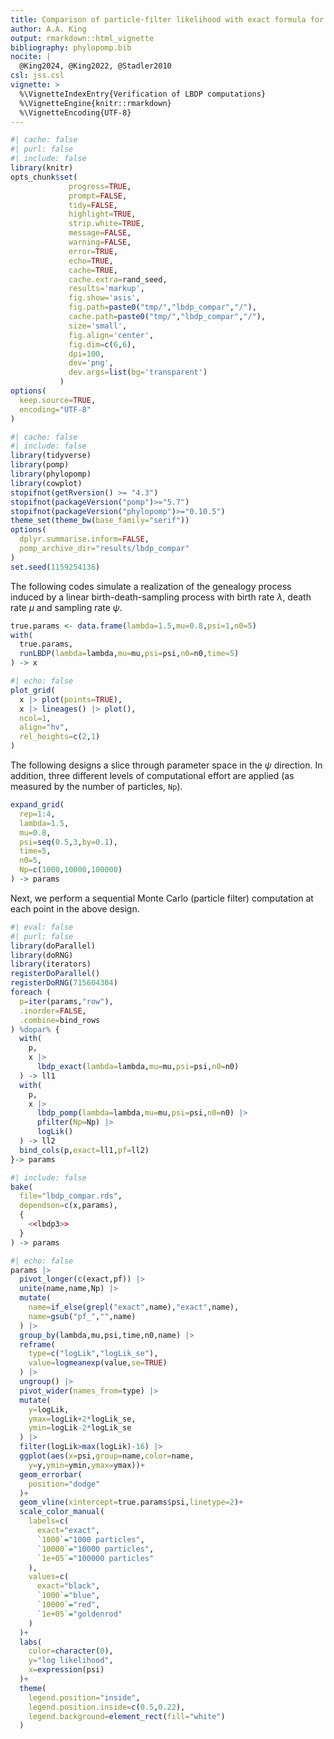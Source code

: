 ```yaml
---
title: Comparison of particle-filter likelihood with exact formula for the linear birth-death-sampling process
author: A.A. King
output: rmarkdown::html_vignette
bibliography: phylopomp.bib
nocite: |
  @King2024, @King2022, @Stadler2010
csl: jss.csl
vignette: >
  %\VignetteIndexEntry{Verification of LBDP computations}
  %\VignetteEngine{knitr::rmarkdown}
  %\VignetteEncoding{UTF-8}
---
```


```r
#| cache: false
#| purl: false
#| include: false
library(knitr)
opts_chunk$set(
             progress=TRUE,
             prompt=FALSE,
             tidy=FALSE,
             highlight=TRUE,
             strip.white=TRUE,
             message=FALSE,
             warning=FALSE,
             error=TRUE,
             echo=TRUE,
             cache=TRUE,
             cache.extra=rand_seed,
             results='markup',
             fig.show='asis',
             fig.path=paste0("tmp/","lbdp_compar","/"),
             cache.path=paste0("tmp/","lbdp_compar","/"),
             size='small',
             fig.align='center',
             fig.dim=c(6,6),
             dpi=100,
             dev='png',
             dev.args=list(bg='transparent')
           )
options(
  keep.source=TRUE,
  encoding="UTF-8"
)
```

```r
#| cache: false
#| include: false
library(tidyverse)
library(pomp)
library(phylopomp)
library(cowplot)
stopifnot(getRversion() >= "4.3")
stopifnot(packageVersion("pomp")>="5.7")
stopifnot(packageVersion("phylopomp")>="0.10.5")
theme_set(theme_bw(base_family="serif"))
options(
  dplyr.summarise.inform=FALSE,
  pomp_archive_dir="results/lbdp_compar"
)
set.seed(1159254136)
```

The following codes simulate a realization of the genealogy process induced by a linear birth-death-sampling process with birth rate $\lambda$, death rate $\mu$ and sampling rate $\psi$.


```r
true.params <- data.frame(lambda=1.5,mu=0.8,psi=1,n0=5)
with(
  true.params,
  runLBDP(lambda=lambda,mu=mu,psi=psi,n0=n0,time=5)
) -> x
```

```r
#| echo: false
plot_grid(
  x |> plot(points=TRUE),
  x |> lineages() |> plot(),
  ncol=1,
  align="hv",
  rel_heights=c(2,1)
)
```

The following designs a slice through parameter space in the $\psi$ direction.
In addition, three different levels of computational effort are applied (as measured by the number of particles, `Np`).

```r
expand_grid(
  rep=1:4,
  lambda=1.5,
  mu=0.8,
  psi=seq(0.5,3,by=0.1),
  time=5,
  n0=5,
  Np=c(1000,10000,100000)
) -> params
```

Next, we perform a sequential Monte Carlo (particle filter) computation at each point in the above design.

```r
#| eval: false
#| purl: false
library(doParallel)
library(doRNG)
library(iterators)
registerDoParallel()
registerDoRNG(715604304)
foreach (
  p=iter(params,"row"),
  .inorder=FALSE,
  .combine=bind_rows
) %dopar% {
  with(
    p,
    x |>
      lbdp_exact(lambda=lambda,mu=mu,psi=psi,n0=n0)
  ) -> ll1
  with(
    p,
    x |>
      lbdp_pomp(lambda=lambda,mu=mu,psi=psi,n0=n0) |>
      pfilter(Np=Np) |>
      logLik()
  ) -> ll2
  bind_cols(p,exact=ll1,pf=ll2)
}-> params
```
```r
#| include: false
bake(
  file="lbdp_compar.rds",
  dependson=c(x,params),
  {
    <<lbdp3>>
  }
) -> params
```

```r
#| echo: false
params |>
  pivot_longer(c(exact,pf)) |>
  unite(name,name,Np) |>
  mutate(
    name=if_else(grepl("exact",name),"exact",name),
    name=gsub("pf_","",name)
  ) |>
  group_by(lambda,mu,psi,time,n0,name) |>
  reframe(
    type=c("logLik","logLik_se"),
    value=logmeanexp(value,se=TRUE)
  ) |>
  ungroup() |>
  pivot_wider(names_from=type) |>
  mutate(
    y=logLik,
    ymax=logLik+2*logLik_se,
    ymin=logLik-2*logLik_se
  ) |>
  filter(logLik>max(logLik)-16) |>
  ggplot(aes(x=psi,group=name,color=name,
    y=y,ymin=ymin,ymax=ymax))+
  geom_errorbar(
    position="dodge"
  )+
  geom_vline(xintercept=true.params$psi,linetype=2)+
  scale_color_manual(
    labels=c(
      exact="exact",
      `1000`="1000 particles",
      `10000`="10000 particles",
      `1e+05`="100000 particles"
    ),
    values=c(
      exact="black",
      `1000`="blue",
      `10000`="red",
      `1e+05`="goldenrod"
    )
  )+
  labs(
    color=character(0),
    y="log likelihood",
    x=expression(psi)
  )+
  theme(
    legend.position="inside",
    legend.position.inside=c(0.5,0.22),
    legend.background=element_rect(fill="white")
  )
```
